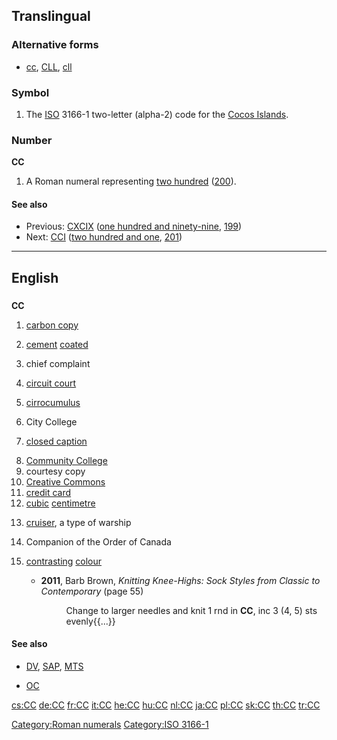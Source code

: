 {{also|cc|Cc|cC}}
==Translingual==

===Alternative forms===
* {{sense|roman numeral}} [[cc]], [[CLL]], [[cll]]
===Symbol===
{{head|mul|symbol}}
# The [[ISO]] 3166-1 two-letter (alpha-2) code for the [[Cocos Islands]].

===Number===
'''CC'''

# A Roman numeral representing [[two hundred]] ([[200]]).

====See also====
* Previous: [[CXCIX]] ([[one hundred and ninety-nine]], [[199]])
* Next: [[CCI]] ([[two hundred and one]], [[201]])

[[Category:Roman numerals]]

[[Category:ISO 3166-1]]
----
==English==

==={{initialism-old|en}}===
'''CC'''

# [[carbon copy]]
# {{context|fasteners|lang=en}} [[cement]] [[coated]]
# {{context|medicine|lang=en}} chief complaint
# [[circuit court]]
# {{context|weather|lang=en}} [[cirrocumulus]]
# City College
# {{context|television|lang=en}} [[closed caption]]
# [[w:Community college|Community College]]
# courtesy copy
# [[Creative Commons]]
# [[credit card]]
# [[cubic]] [[centimetre]]
# {{context|military|lang=en}} [[cruiser]], a type of warship
# {{context|Canada|lang=en}} Companion of the Order of Canada
# {{context|knitting|lang=en}} [[contrast]]ing [[colour]]
#* '''2011''', Barb Brown, ''Knitting Knee-Highs: Sock Styles from Classic to Contemporary'' (page 55)
#*: Change to larger needles and knit 1 rnd in '''CC''', inc 3 (4, 5) sts evenly{{...}}

====See also====
* {{sense|television}} [[DV]], [[SAP]], [[MTS]]
* {{sense|Canada}} [[OC]]

[[cs:CC]]
[[de:CC]]
[[fr:CC]]
[[it:CC]]
[[he:CC]]
[[hu:CC]]
[[nl:CC]]
[[ja:CC]]
[[pl:CC]]
[[sk:CC]]
[[th:CC]]
[[tr:CC]]